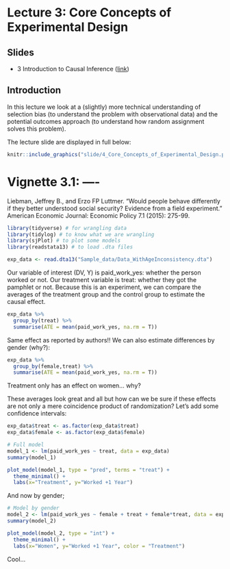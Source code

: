 # Lecture 3: Core Concepts of Experimental Design

## Slides{.unnumbered}

- 3 Introduction to Causal Inference ([link](https://github.com/svallejovera/regression_ci/blob/main/slide/4_Core_Concepts_of_Experimental_Design.pptx)) 

## Introduction

In this lecture we look at a (slightly) more technical understanding of selection bias (to understand the problem with observational data) and the potential outcomes approach (to understand how random assignment solves this problem). 

The lecture slide are displayed in full below:

```r
knitr::include_graphics("slide/4_Core_Concepts_of_Experimental_Design.pdf")
```

# Vignette 3.1: ----

Liebman, Jeffrey B., and Erzo FP Luttmer. "Would people behave differently if they better understood social security? Evidence from a field experiment." American Economic Journal: Economic Policy 7.1 (2015): 275-99.

```r
library(tidyverse) # for wrangling data
library(tidylog) # to know what we are wrangling
library(sjPlot) # to plot some models
library(readstata13) # to load .dta files
```

```r
exp_data <- read.dta13("Sample_data/Data_WithAgeInconsistency.dta")
```

Our variable of interest (DV, Y) is paid_work_yes: whether the person worked or not. Our treatment variable is treat: whether they got the pamphlet or not. Because this is an experiment, we can compare the averages of the treatment group and the control group to estimate the causal effect. 

```r
exp_data %>%
  group_by(treat) %>% 
  summarise(ATE = mean(paid_work_yes, na.rm = T))
```

Same effect as reported by authors!! We can also estimate differences by gender (why?):

```r
exp_data %>%
  group_by(female,treat) %>% 
  summarise(ATE = mean(paid_work_yes, na.rm = T))
```

Treatment only has an effect on women... why?


These averages look great and all but how can we be sure if these effects are not only a mere coincidence product of randomization? Let's add some confidence intervals:

```r
exp_data$treat <- as.factor(exp_data$treat)
exp_data$female <- as.factor(exp_data$female)

# Full model
model_1 <- lm(paid_work_yes ~ treat, data = exp_data)
summary(model_1)

plot_model(model_1, type = "pred", terms = "treat") +
  theme_minimal() +
  labs(x="Treatment", y="Worked +1 Year")
```

And now by gender;

```r
# Model by gender
model_2 <- lm(paid_work_yes ~ female + treat + female*treat, data = exp_data)
summary(model_2)

plot_model(model_2, type = "int") +
  theme_minimal() +
  labs(x="Women", y="Worked +1 Year", color = "Treatment")
```

Cool...

